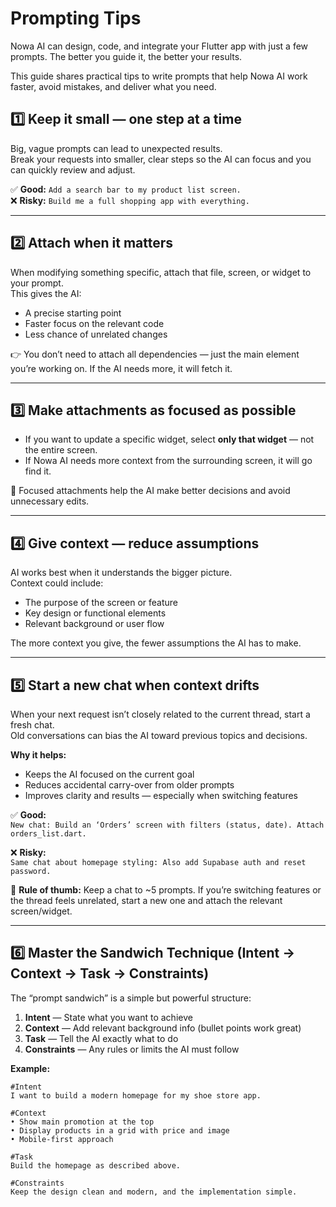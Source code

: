 

# Prompting Tips

Nowa AI can design, code, and integrate your Flutter app with just a few prompts. The better you guide it, the better your results.

This guide shares practical tips to write prompts that help Nowa AI work faster, avoid mistakes, and deliver what you need.

## 1️⃣ Keep it small — one step at a time

Big, vague prompts can lead to unexpected results.  
Break your requests into smaller, clear steps so the AI can focus and you can quickly review and adjust.

✅ **Good:** `Add a search bar to my product list screen.`  
❌ **Risky:** `Build me a full shopping app with everything.`

---

## 2️⃣ Attach when it matters

When modifying something specific, attach that file, screen, or widget to your prompt.  
This gives the AI:

- A precise starting point  
- Faster focus on the relevant code  
- Less chance of unrelated changes  

👉 You don’t need to attach all dependencies — just the main element you’re working on. If the AI needs more, it will fetch it.

---

## 3️⃣ Make attachments as focused as possible

- If you want to update a specific widget, select **only that widget** — not the entire screen.  
- If Nowa AI needs more context from the surrounding screen, it will go find it.  

🎯 Focused attachments help the AI make better decisions and avoid unnecessary edits.

---

## 4️⃣ Give context — reduce assumptions

AI works best when it understands the bigger picture.  
Context could include:

- The purpose of the screen or feature  
- Key design or functional elements  
- Relevant background or user flow  

The more context you give, the fewer assumptions the AI has to make.

---

## 5️⃣ Start a new chat when context drifts

When your next request isn’t closely related to the current thread, start a fresh chat.  
Old conversations can bias the AI toward previous topics and decisions.

**Why it helps:**  
- Keeps the AI focused on the current goal  
- Reduces accidental carry-over from older prompts  
- Improves clarity and results — especially when switching features  

✅ **Good:**  
`New chat: Build an ‘Orders’ screen with filters (status, date). Attach orders_list.dart.`  

❌ **Risky:**  
`Same chat about homepage styling: Also add Supabase auth and reset password.`  

📌 **Rule of thumb:** Keep a chat to ~5 prompts. If you’re switching features or the thread feels unrelated, start a new one and attach the relevant screen/widget.

---

## 6️⃣ Master the Sandwich Technique (Intent → Context → Task → Constraints)

The “prompt sandwich” is a simple but powerful structure:

1. **Intent** — State what you want to achieve  
2. **Context** — Add relevant background info (bullet points work great)  
3. **Task** — Tell the AI exactly what to do  
4. **Constraints** — Any rules or limits the AI must follow  

**Example:**

```text
#Intent
I want to build a modern homepage for my shoe store app.

#Context
• Show main promotion at the top
• Display products in a grid with price and image
• Mobile-first approach

#Task
Build the homepage as described above.

#Constraints
Keep the design clean and modern, and the implementation simple.
